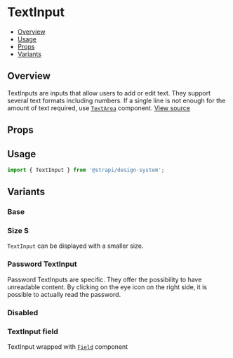 

<Meta of={TextInputStories} />

# TextInput

- [Overview](#overview)
- [Usage](#usage)
- [Props](#props)
- [Variants](#variants)

## Overview

TextInputs are inputs that allow users to add or edit text. They support several text formats including numbers.
If a single line is not enough for the amount of text required, use [`TextArea`](https://github.com/strapi/design-system/tree/main/packages/strapi-design-system/src/TextArea) component.
[View source](https://github.com/strapi/design-system/tree/main/packages/strapi-design-system/src/TextInput)

## Props

<ArgsTable of={TextInput} />

## Usage

```js
import { TextInput } from '@strapi/design-system';
```

<Canvas of={TextInputStories.Base} />

## Variants

### Base

<Canvas of={TextInputStories.Base} />

### Size S

`TextInput` can be displayed with a smaller size.

<Canvas of={TextInputStories.SizeS} />

### Password TextInput

Password TextInputs are specific. They offer the possibility to have unreadable content. By clicking on the eye icon on
the right side, it is possible to actually read the password.

<Canvas of={TextInputStories.Password} />

### Disabled

<Canvas of={TextInputStories.Disabled} />

### TextInput field

TextInput wrapped with [`Field`](https://github.com/strapi/design-system/tree/main/packages/strapi-design-system/src/Field) component

<Canvas of={TextInputStories.WithField} />
